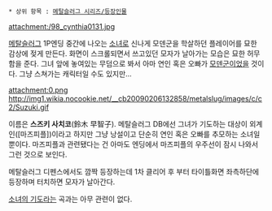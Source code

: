 * 상위 항목 : [[메탈슬러그 시리즈/등장인물]]

attachment:/98_cynthia0131.jpg

[[메탈슬러그]] 1P엔딩 중간에 나오는 [[소녀]]로 신나게 모덴군을 학살하던 플레이어를 묘한 감상에 젖게 만든다. 화면이 스크롤되면서 쓰고있던 모자가 날아가는 모습은 묘한 허무함을 준다. 그녀 앞에 놓여있는 무덤으로 봐서 아마 연인 혹은 오빠가 [[모덴군]]이었을 것이다. 그냥 스쳐가는 캐릭터일 수도 있지만...

attachment:0.png
http://img1.wikia.nocookie.net/__cb20090206132858/metalslug/images/c/c2/Suzuki.gif

이름은 '''스즈키 사치코'''(鈴木 早智子). 메탈슬러그 DB에선 그녀가 기도하는 대상이 외계인([마즈피플])이라고 하지만 그냥 낭설이고 단순히 연인 혹은 오빠를 추모하는 소녀일 뿐이다. 마즈피플과 관련됐다는 건 아마도 엔딩에서 마즈피플의 우주선이 잠시 나와서 그런 것으로 보인다.

메탈슬러그 디펜스에서도 깜짝 등장하는데 1차 클리어 후 부터 타이틀화면 좌측하단에 등장하며 터치하면 모자가 날아간다. 

[[소녀의 기도]]라는 곡과는 아무 관련이 없다.
